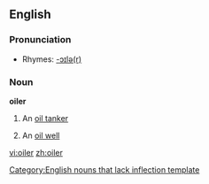==English==

===Pronunciation===
*Rhymes: [[Rhymes:English:-ɔɪlə(r)|-ɔɪlə(r)]]

===Noun===
'''oiler'''

# {{nautical}} An [[oil tanker]]
# An [[oil well]]

[[Category:English nouns that lack inflection template]]

[[vi:oiler]]
[[zh:oiler]]